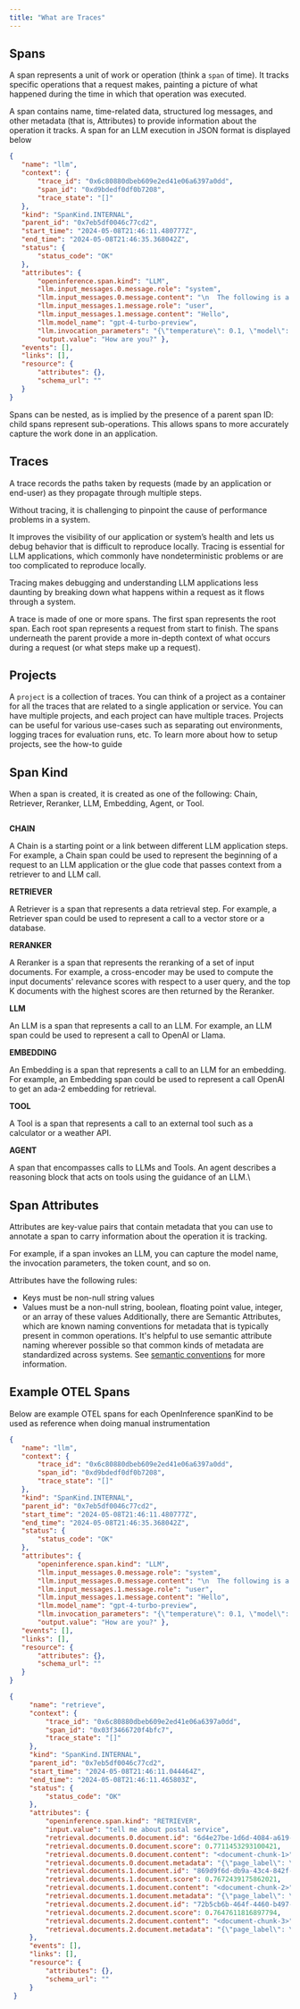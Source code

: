 ```yaml
---
title: "What are Traces"
---
```



## Spans

A span represents a unit of work or operation (think a `span` of time). It tracks specific operations that a request makes, painting a picture of what happened during the time in which that operation was executed.

A span contains name, time-related data, structured log messages, and other metadata (that is, Attributes) to provide information about the operation it tracks. A span for an LLM execution in JSON format is displayed below

```json expandable
{
   "name": "llm",
   "context": {
       "trace_id": "0x6c80880dbeb609e2ed41e06a6397a0dd",
       "span_id": "0xd9bdedf0df0b7208",
       "trace_state": "[]"
   },
   "kind": "SpanKind.INTERNAL",
   "parent_id": "0x7eb5df0046c77cd2",
   "start_time": "2024-05-08T21:46:11.480777Z",
   "end_time": "2024-05-08T21:46:35.368042Z",
   "status": {
       "status_code": "OK"
   },
   "attributes": {
       "openinference.span.kind": "LLM",
       "llm.input_messages.0.message.role": "system",
       "llm.input_messages.0.message.content": "\n  The following is a friendly conversation between a user and an AI assistant.\n  The assistant is talkative and provides lots of specific details from its context.\n  If the assistant does not know the answer to a question, it truthfully says it\n  does not know.\n\n  Here are the relevant documents for the context:\n\n  page_label: 7\nfile_path: /Users/mikeldking/work/openinference/python/examples/llama-index-new/backend/data/101.pdf\n\nDomestic Mail Manual \u2022 Updated 7-9-23101\n101.6.4Retail Mail: Physical Standards for Letters, Cards, Flats, and Parcels\na. No piece may weigh more than 70 pounds.\nb. The combined length and girth of a piece (the length of its longest side plus \nthe distance around its thickest part) may not exceed 108 inches.\nc. Lower size or weight standards apply to mail addressed to certain APOs and \nFPOs, subject to 703.2.0  and 703.4.0  and for Department of State mail, \nsubject to 703.3.0 .\n\npage_label: 6\nfile_path: /Users/mikeldking/work/openinference/python/examples/llama-index-new/backend/data/101.pdf\n\nDomestic Mail Manual \u2022 Updated 7-9-23101\n101.6.2.10Retail Mail: Physical Standards for Letters, Cards, Flats, and Parcels\na. The reply half of a double card must be used for reply only and may not be \nused to convey a message to the original addressee or to send statements \nof account. The reply half may be formatted for response purposes (e.g., contain blocks for completion by the addressee).\nb. A double card must be folded before mailing and prepared so that the \naddress on the reply half is on the inside when the double card is originally \nmailed. The address side of the reply half may be prepared as Business \nReply Mail, Courtesy Reply Mail, meter reply mail, or as a USPS Returns service label.\nc. Plain stickers, seals, or a single wire stitch (staple) may be used to fasten the \nopen edge at the top or bottom once the card is folded if affixed so that the \ninner surfaces of the cards can be readily examined. Fasteners must be \naffixed according to the applicable preparation requirements for the price claimed. Any sealing on the left and right sides of the cards, no matter the \nsealing process used, is not permitted.\nd. The first half of a double card must be detached when the reply half is \nmailed for return. \n6.2.10   Enclosures\nEnclosures in double postcards are prohibited at card prices. \n6.3 Nonmachinable Pieces\n6.3.1   Nonmachinable Letters\nLetter-size pieces (except card-size pieces) that meet one or more of the \nnonmachinable characteristics in 1.2 are subject to the nonmachinable \nsurcharge (see 133.1.7 ). \n6.3.2   Nonmachinable Flats\nFlat-size pieces that do not meet the standards in 2.0 are considered parcels, \nand the mailer must pay the applicable parcel price.  \n6.4 Parcels \n[7-9-23]  USPS Ground Advantage \u2014 Retail parcels are eligible for USPS \nTracking and Signature Confirmation service. A USPS Ground Advantage \u2014 \nRetail parcel is the following:\na. A mailpiece that exceeds any one of the maximum dimensions for a flat \n(large envelope). See 2.1.\nb. A flat-size mailpiece, regardless of thickness, that is rigid or nonrectangular. \nc. A flat-size mailpiece that is not uniformly thick under 2.4. \nd.[7-9-23]  A mailpiece that does not exceed 130 inches in combined length \nand girth.\n7.0 Additional Physical Standards for Media Mail and Library \nMail\nThese standards apply to Media Mail and Library Mail:\n\npage_label: 4\nfile_path: /Users/mikeldking/work/openinference/python/examples/llama-index-new/backend/data/101.pdf\n\nDomestic Mail Manual \u2022 Updated 7-9-23101\n101.6.1Retail Mail: Physical Standards for Letters, Cards, Flats, and Parcels\n4.0 Additional Physical Standa rds for Priority Mail Express\nEach piece of Priority Mail Express may not weigh more than 70 pounds. The \ncombined length and girth of a piece (the length of its longest side plus the \ndistance around its thickest part) may not exceed 108 inches. Lower size or weight standards apply to Priority Mail Express addressed to certain APO/FPO \nand DPOs. Priority Mail Express items must be large enough to hold the required \nmailing labels and indicia on a single optical plane without bending or folding.\n5.0 Additional Physical St andards for Priority Mail\nThe maximum weight is 70 pounds. The combined length and girth of a piece \n(the length of its longest side plus the distance around its thickest part) may not \nexceed 108 inches. Lower size and weight standards apply for some APO/FPO \nand DPO mail subject to 703.2.0 , and 703.4.0 , and for Department of State mail \nsubject to 703.3.0 . \n[7-9-23] \n6.0 Additional Physical Standa rds for First-Class Mail and \nUSPS Ground Advantage \u2014 Retail\n[7-9-23]\n6.1 Maximum Weight\n6.1.1   First-Class Mail\nFirst-Class Mail (letters and flats) must not exceed 13 ounces. \n6.1.2   USPS Ground Advantage \u2014 Retail\nUSPS Ground Advantage \u2014 Retail mail must not exceed 70 pounds.\n6.2 Cards Claimed at Card Prices\n6.2.1   Card Price\nA card may be a single or double (reply) stamped card or a single or double postcard. Stamped cards are available from USPS with postage imprinted on \nthem. Postcards are commercially available or privately printed mailing cards. To \nbe eligible for card pricing, a card and each half of a double card must meet the physical standards in 6.2 and the applicable eligibility for the price claimed. \nIneligible cards are subject to letter-size pricing. \n6.2.2   Postcard Dimensions\nEach card and part of a double card claimed at card pricing must be the following: \na. Rectangular.b. Not less than 3-1/2 inches high, 5 inches long, and 0.007 inch thick.\nc. Not more than 4-1/4 inches high, or more than 6 inches long, or greater than \n0.016 inch thick.\nd. Not more than 3.5 ounces (Charge flat-size prices for First-Class Mail \ncard-type pieces over 3.5 ounces.)\n\n  Instruction: Based on the above documents, provide a detailed answer for the user question below.\n  Answer \"don't know\" if not present in the document.\n  ",
       "llm.input_messages.1.message.role": "user",
       "llm.input_messages.1.message.content": "Hello",
       "llm.model_name": "gpt-4-turbo-preview",
       "llm.invocation_parameters": "{\"temperature\": 0.1, \"model\": \"gpt-4-turbo-preview\"}",
       "output.value": "How are you?" },
   "events": [],
   "links": [],
   "resource": {
       "attributes": {},
       "schema_url": ""
   }
}
```

Spans can be nested, as is implied by the presence of a parent span ID: child spans represent sub-operations. This allows spans to more accurately capture the work done in an application.

## Traces

A trace records the paths taken by requests (made by an application or end-user) as they propagate through multiple steps.

Without tracing, it is challenging to pinpoint the cause of performance problems in a system.

It improves the visibility of our application or system’s health and lets us debug behavior that is difficult to reproduce locally. Tracing is essential for LLM applications, which commonly have nondeterministic problems or are too complicated to reproduce locally.

Tracing makes debugging and understanding LLM applications less daunting by breaking down what happens within a request as it flows through a system.

A trace is made of one or more spans. The first span represents the root span. Each root span represents a request from start to finish. The spans underneath the parent provide a more in-depth context of what occurs during a request (or what steps make up a request).

## Projects

A `project` is a collection of traces. You can think of a project as a container for all the traces that are related to a single application or service. You can have multiple projects, and each project can have multiple traces. Projects can be useful for various use-cases such as separating out environments, logging traces for evaluation runs, etc. To learn more about how to setup projects, see the how-to guide

## Span Kind

When a span is created, it is created as one of the following: Chain, Retriever, Reranker, LLM, Embedding, Agent, or Tool.

<Frame caption="The SpanKinds supported by OpenInference Tracing">
  <img src="https://storage.googleapis.com/arize-assets/phoenix/assets/images/span_kinds.png" alt="" />
</Frame>

**CHAIN**

A Chain is a starting point or a link between different LLM application steps. For example, a Chain span could be used to represent the beginning of a request to an LLM application or the glue code that passes context from a retriever to and LLM call.

**RETRIEVER**

A Retriever is a span that represents a data retrieval step. For example, a Retriever span could be used to represent a call to a vector store or a database.

**RERANKER**

A Reranker is a span that represents the reranking of a set of input documents. For example, a cross-encoder may be used to compute the input documents' relevance scores with respect to a user query, and the top K documents with the highest scores are then returned by the Reranker.

**LLM**

An LLM is a span that represents a call to an LLM. For example, an LLM span could be used to represent a call to OpenAI or Llama.

**EMBEDDING**

An Embedding is a span that represents a call to an LLM for an embedding. For example, an Embedding span could be used to represent a call OpenAI to get an ada-2 embedding for retrieval.

**TOOL**

A Tool is a span that represents a call to an external tool such as a calculator or a weather API.

**AGENT**

A span that encompasses calls to LLMs and Tools. An agent describes a reasoning block that acts on tools using the guidance of an LLM.\\

## Span Attributes

Attributes are key-value pairs that contain metadata that you can use to annotate a span to carry information about the operation it is tracking.

For example, if a span invokes an LLM, you can capture the model name, the invocation parameters, the token count, and so on.

Attributes have the following rules:

* Keys must be non-null string values
* Values must be a non-null string, boolean, floating point value, integer, or an array of these values Additionally, there are Semantic Attributes, which are known naming conventions for metadata that is typically present in common operations. It's helpful to use semantic attribute naming wherever possible so that common kinds of metadata are standardized across systems. See [semantic conventions](https://github.com/Arize-ai/openinference/blob/main/spec/semantic_conventions.md) for more information.

## Example OTEL Spans

Below are example OTEL spans for each OpenInference spanKind to be used as reference when doing manual instrumentation

<CodeGroup>

```json LLM expandable
{
   "name": "llm",
   "context": {
       "trace_id": "0x6c80880dbeb609e2ed41e06a6397a0dd",
       "span_id": "0xd9bdedf0df0b7208",
       "trace_state": "[]"
   },
   "kind": "SpanKind.INTERNAL",
   "parent_id": "0x7eb5df0046c77cd2",
   "start_time": "2024-05-08T21:46:11.480777Z",
   "end_time": "2024-05-08T21:46:35.368042Z",
   "status": {
       "status_code": "OK"
   },
   "attributes": {
       "openinference.span.kind": "LLM",
       "llm.input_messages.0.message.role": "system",
       "llm.input_messages.0.message.content": "\n  The following is a friendly conversation between a user and an AI assistant.\n  The assistant is talkative and provides lots of specific details from its context.\n  If the assistant does not know the answer to a question, it truthfully says it\n  does not know.\n\n  Here are the relevant documents for the context:\n\n  page_label: 7\nfile_path: /Users/mikeldking/work/openinference/python/examples/llama-index-new/backend/data/101.pdf\n\nDomestic Mail Manual \u2022 Updated 7-9-23101\n101.6.4Retail Mail: Physical Standards for Letters, Cards, Flats, and Parcels\na. No piece may weigh more than 70 pounds.\nb. The combined length and girth of a piece (the length of its longest side plus \nthe distance around its thickest part) may not exceed 108 inches.\nc. Lower size or weight standards apply to mail addressed to certain APOs and \nFPOs, subject to 703.2.0  and 703.4.0  and for Department of State mail, \nsubject to 703.3.0 .\n\npage_label: 6\nfile_path: /Users/mikeldking/work/openinference/python/examples/llama-index-new/backend/data/101.pdf\n\nDomestic Mail Manual \u2022 Updated 7-9-23101\n101.6.2.10Retail Mail: Physical Standards for Letters, Cards, Flats, and Parcels\na. The reply half of a double card must be used for reply only and may not be \nused to convey a message to the original addressee or to send statements \nof account. The reply half may be formatted for response purposes (e.g., contain blocks for completion by the addressee).\nb. A double card must be folded before mailing and prepared so that the \naddress on the reply half is on the inside when the double card is originally \nmailed. The address side of the reply half may be prepared as Business \nReply Mail, Courtesy Reply Mail, meter reply mail, or as a USPS Returns service label.\nc. Plain stickers, seals, or a single wire stitch (staple) may be used to fasten the \nopen edge at the top or bottom once the card is folded if affixed so that the \ninner surfaces of the cards can be readily examined. Fasteners must be \naffixed according to the applicable preparation requirements for the price claimed. Any sealing on the left and right sides of the cards, no matter the \nsealing process used, is not permitted.\nd. The first half of a double card must be detached when the reply half is \nmailed for return. \n6.2.10   Enclosures\nEnclosures in double postcards are prohibited at card prices. \n6.3 Nonmachinable Pieces\n6.3.1   Nonmachinable Letters\nLetter-size pieces (except card-size pieces) that meet one or more of the \nnonmachinable characteristics in 1.2 are subject to the nonmachinable \nsurcharge (see 133.1.7 ). \n6.3.2   Nonmachinable Flats\nFlat-size pieces that do not meet the standards in 2.0 are considered parcels, \nand the mailer must pay the applicable parcel price.  \n6.4 Parcels \n[7-9-23]  USPS Ground Advantage \u2014 Retail parcels are eligible for USPS \nTracking and Signature Confirmation service. A USPS Ground Advantage \u2014 \nRetail parcel is the following:\na. A mailpiece that exceeds any one of the maximum dimensions for a flat \n(large envelope). See 2.1.\nb. A flat-size mailpiece, regardless of thickness, that is rigid or nonrectangular. \nc. A flat-size mailpiece that is not uniformly thick under 2.4. \nd.[7-9-23]  A mailpiece that does not exceed 130 inches in combined length \nand girth.\n7.0 Additional Physical Standards for Media Mail and Library \nMail\nThese standards apply to Media Mail and Library Mail:\n\npage_label: 4\nfile_path: /Users/mikeldking/work/openinference/python/examples/llama-index-new/backend/data/101.pdf\n\nDomestic Mail Manual \u2022 Updated 7-9-23101\n101.6.1Retail Mail: Physical Standards for Letters, Cards, Flats, and Parcels\n4.0 Additional Physical Standa rds for Priority Mail Express\nEach piece of Priority Mail Express may not weigh more than 70 pounds. The \ncombined length and girth of a piece (the length of its longest side plus the \ndistance around its thickest part) may not exceed 108 inches. Lower size or weight standards apply to Priority Mail Express addressed to certain APO/FPO \nand DPOs. Priority Mail Express items must be large enough to hold the required \nmailing labels and indicia on a single optical plane without bending or folding.\n5.0 Additional Physical St andards for Priority Mail\nThe maximum weight is 70 pounds. The combined length and girth of a piece \n(the length of its longest side plus the distance around its thickest part) may not \nexceed 108 inches. Lower size and weight standards apply for some APO/FPO \nand DPO mail subject to 703.2.0 , and 703.4.0 , and for Department of State mail \nsubject to 703.3.0 . \n[7-9-23] \n6.0 Additional Physical Standa rds for First-Class Mail and \nUSPS Ground Advantage \u2014 Retail\n[7-9-23]\n6.1 Maximum Weight\n6.1.1   First-Class Mail\nFirst-Class Mail (letters and flats) must not exceed 13 ounces. \n6.1.2   USPS Ground Advantage \u2014 Retail\nUSPS Ground Advantage \u2014 Retail mail must not exceed 70 pounds.\n6.2 Cards Claimed at Card Prices\n6.2.1   Card Price\nA card may be a single or double (reply) stamped card or a single or double postcard. Stamped cards are available from USPS with postage imprinted on \nthem. Postcards are commercially available or privately printed mailing cards. To \nbe eligible for card pricing, a card and each half of a double card must meet the physical standards in 6.2 and the applicable eligibility for the price claimed. \nIneligible cards are subject to letter-size pricing. \n6.2.2   Postcard Dimensions\nEach card and part of a double card claimed at card pricing must be the following: \na. Rectangular.b. Not less than 3-1/2 inches high, 5 inches long, and 0.007 inch thick.\nc. Not more than 4-1/4 inches high, or more than 6 inches long, or greater than \n0.016 inch thick.\nd. Not more than 3.5 ounces (Charge flat-size prices for First-Class Mail \ncard-type pieces over 3.5 ounces.)\n\n  Instruction: Based on the above documents, provide a detailed answer for the user question below.\n  Answer \"don't know\" if not present in the document.\n  ",
       "llm.input_messages.1.message.role": "user",
       "llm.input_messages.1.message.content": "Hello",
       "llm.model_name": "gpt-4-turbo-preview",
       "llm.invocation_parameters": "{\"temperature\": 0.1, \"model\": \"gpt-4-turbo-preview\"}",
       "output.value": "How are you?" },
   "events": [],
   "links": [],
   "resource": {
       "attributes": {},
       "schema_url": ""
   }
}
```

```json Retriever expandable
{
     "name": "retrieve",
     "context": {
         "trace_id": "0x6c80880dbeb609e2ed41e06a6397a0dd",
         "span_id": "0x03f3466720f4bfc7",
         "trace_state": "[]"
     },
     "kind": "SpanKind.INTERNAL",
     "parent_id": "0x7eb5df0046c77cd2",
     "start_time": "2024-05-08T21:46:11.044464Z",
     "end_time": "2024-05-08T21:46:11.465803Z",
     "status": {
         "status_code": "OK"
     },
     "attributes": {
         "openinference.span.kind": "RETRIEVER",
         "input.value": "tell me about postal service",
         "retrieval.documents.0.document.id": "6d4e27be-1d6d-4084-a619-351a44834f38",
         "retrieval.documents.0.document.score": 0.7711453293100421,
         "retrieval.documents.0.document.content": "<document-chunk-1>",
         "retrieval.documents.0.document.metadata": "{\"page_label\": \"7\", \"file_name\": \"/data/101.pdf\", \"file_path\": \"/data/101.pdf\", \"file_type\": \"application/pdf\", \"file_size\": 47931, \"creation_date\": \"2024-04-12\", \"last_modified_date\": \"2024-04-12\"}",
         "retrieval.documents.1.document.id": "869d9f6d-db9a-43c4-842f-74bd8d505147",
         "retrieval.documents.1.document.score": 0.7672439175862021,
         "retrieval.documents.1.document.content": "<document-chunk-2>",
         "retrieval.documents.1.document.metadata": "{\"page_label\": \"6\", \"file_name\": \"/data/101.pdf\", \"file_path\": \"/data/101.pdf\", \"file_type\": \"application/pdf\", \"file_size\": 47931, \"creation_date\": \"2024-04-12\", \"last_modified_date\": \"2024-04-12\"}",
         "retrieval.documents.2.document.id": "72b5cb6b-464f-4460-b497-cc7c09d1dbef",
         "retrieval.documents.2.document.score": 0.7647611816897794,
         "retrieval.documents.2.document.content": "<document-chunk-3>",
         "retrieval.documents.2.document.metadata": "{\"page_label\": \"4\", \"file_name\": \"/data/101.pdf\", \"file_path\": \"/data/101.pdf\", \"file_type\": \"application/pdf\", \"file_size\": 47931, \"creation_date\": \"2024-04-12\", \"last_modified_date\": \"2024-04-12\"}"
     },
     "events": [],
     "links": [],
     "resource": {
         "attributes": {},
         "schema_url": ""
     }
 }
```
</CodeGroup>


